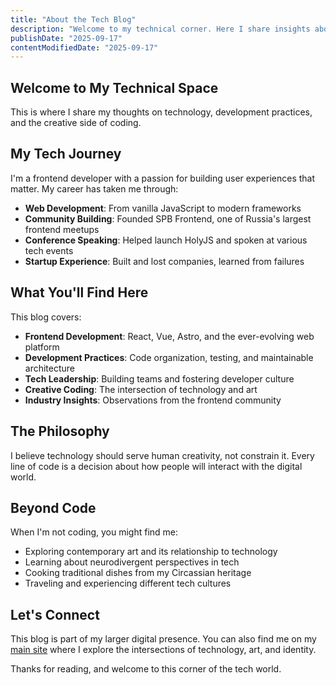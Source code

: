 ```yaml
---
title: "About the Tech Blog"
description: "Welcome to my technical corner. Here I share insights about development, technology, and the intersection of code and creativity."
publishDate: "2025-09-17"
contentModifiedDate: "2025-09-17"
---
```


## Welcome to My Technical Space

This is where I share my thoughts on technology, development practices, and the creative side of coding.

## My Tech Journey

I'm a frontend developer with a passion for building user experiences that matter. My career has taken me through:

- **Web Development**: From vanilla JavaScript to modern frameworks
- **Community Building**: Founded SPB Frontend, one of Russia's largest frontend meetups
- **Conference Speaking**: Helped launch HolyJS and spoken at various tech events
- **Startup Experience**: Built and lost companies, learned from failures

## What You'll Find Here

This blog covers:

- **Frontend Development**: React, Vue, Astro, and the ever-evolving web platform
- **Development Practices**: Code organization, testing, and maintainable architecture
- **Tech Leadership**: Building teams and fostering developer culture
- **Creative Coding**: The intersection of technology and art
- **Industry Insights**: Observations from the frontend community

## The Philosophy

I believe technology should serve human creativity, not constrain it. Every line of code is a decision about how people will interact with the digital world.

## Beyond Code

When I'm not coding, you might find me:

- Exploring contemporary art and its relationship to technology
- Learning about neurodivergent perspectives in tech
- Cooking traditional dishes from my Circassian heritage
- Traveling and experiencing different tech cultures

## Let's Connect

This blog is part of my larger digital presence. You can also find me on my [main site](https://zmoki.xyz) where I explore the intersections of technology, art, and identity.

Thanks for reading, and welcome to this corner of the tech world.
